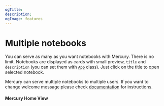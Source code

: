 ```yaml
---
ogTitle:
description:
ogImage: features
---
```


# Multiple notebooks

You can serve as many as you want notebooks with Mercury. There is no limit. 
Notebooks are displayed as cards with small preview, `title` and `description` (you can set them with [`App`](/docs/input-widgets/app/) class).
Just click on the title to open selected notebook.

Mercury can serve multiple notebooks to multiple users. If you want to change welcome message please check [documentation](/docs/welcome/) for instructions.



#### Mercury Home View

<Screenshot src={defaultWelcomePng} alt="Mercury Site with default welcome message" />
